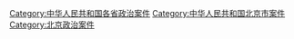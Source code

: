 [[Category:中华人民共和国各省政治案件|Category:中华人民共和国各省政治案件]]
[[Category:中华人民共和国北京市案件|Category:中华人民共和国北京市案件]]
[[Category:北京政治案件|Category:北京政治案件]]